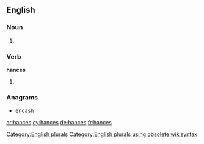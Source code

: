 ==English==

===Noun===
{{head|en}}

# {{plural of|hance}}

===Verb===
'''hances'''

# {{en-third-person singular of|hance}}

===Anagrams===
* [[encash#English|encash]]

[[Category:English plurals]][[Category:English plurals using obsolete wikisyntax]]

[[ar:hances]]
[[cy:hances]]
[[de:hances]]
[[fr:hances]]